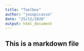```yaml
---
title: "Toolbox"
author: "josopicasso"
date: "25/12/2020"
output: html_document
---
```



## This is a markdown file


